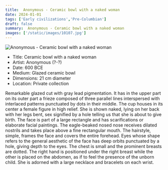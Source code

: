 ```yaml
---
title:  Anonymous - Ceramic bowl with a naked woman 
date: 2024-01-01
tags: ['Early civilizations','Pre-Columbian']
draft: false
summary:  Anonymous - Ceramic bowl with a naked woman 
images: ['/static/images/10107.jpg']
---
```


![ Anonymous - Ceramic bowl with a naked woman ](/static/images/10107.jpg)

* Title: Ceramic bowl with a naked woman 
* Artist:  Anonymous (?-?)
* Date: 600 BCE
* Medium: Glazed ceramic bowl
* Dimensions: 21 cm diameter
* Location: Private collection

Remarkable glazed cut with gray lead pigmentation. It has in the upper part on its outer part a frieze composed of three parallel lines interspersed with interlaced patterns punctuated by dots in their middle. The cup houses in its center a female figure in high relief. She is shown naked, lying on her back with her legs bent, sex signified by a hole telling us that she is about to give birth. The face is part of a large rectangle and has scarifications or elaborate facial paintings. The eagle-beaked nosed nose receives dilated nostrils and takes place above a fine rectangular mouth. The hairstyle, simple, frames the face and covers the entire forehead. Eyes whose shape refers to the general aesthetic of the face has deep orbits punctuated by a hole, giving depth to the eyes. The chest is small and the prominent breasts are dotted. The right hand is positioned under the right breast while the other is placed on the abdomen, as if to feel the presence of the unborn child. She is adorned with a large necklace and bracelets on each wrist.
